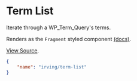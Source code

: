 <Meta title="WordPress Components|Term List" />

# Term List
Iterate through a WP_Term_Query's terms.

Renders as the `Fragment` styled component [(docs)](?path=/docs/styled-components-fragment--basic-eample).

[View Source](https://github.com/alleyinteractive/wp-irving/tree/master/inc/components/components/term-list).

```json
{
	"name": "irving/term-list"
}
```
